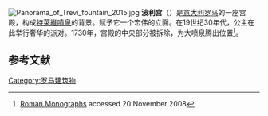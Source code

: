 [[File:Panorama_of_Trevi_fountain_2015.jpg|thumb]]
'''波利宫'''（{{lang-it|Palazzo Poli}}）是[[意大利|意大利]][[罗马|罗马]]的一座宫殿，构成[[特萊維噴泉|特萊維噴泉]]的背景。{{le|路易吉·范维德里|Luigi Vanvitelli}}赋予它一个宏伟的立面。在19世纪30年代，{{le|季娜伊達·沃爾孔斯卡婭|Zinaida Volkonskaya}}公主在此举行奢华的派对。1730年，宫殿的中央部分被拆除，为大喷泉腾出位置<ref>[http://roma.freewebpages.org/roma-ft47.htm Roman Monographs] {{webarchive|url=https://web.archive.org/web/20090131144719/http://roma.freewebpages.org/roma-ft47.htm |date=2009-01-31 }} accessed 20 November 2008</ref>。

==参考文献==
{{reflist}}

[[Category:罗马建筑物|Category:罗马建筑物]]
{{罗马地标}}